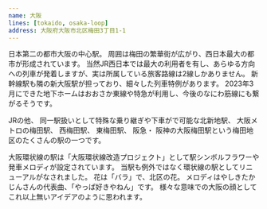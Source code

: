 ```yaml
---
name: 大阪
lines: [tokaido, osaka-loop]
address: 大阪府大阪市北区梅田3丁目1-1
---
```



日本第二の都市大阪の中心駅。
周囲は梅田の繁華街が広がり、西日本最大の都市が形成されています。
当然JR西日本では最大の利用者を有し、あらゆる方向への列車が発着しますが、実は所属している旅客路線は2線しかありません。
新幹線駅も隣の<AutoStationLink slug="shin-osaka">新大阪</AutoStationLink>駅が担っており、細々した列車特例があります。
2023年3月にできた地下ホームはおおさか東線や特急が利用し、今後のなにわ筋線にも繋がるそうです。

JRの他、
同一駅扱いとして特殊な乗り継ぎや下車がで可能な<AutoStationLink slug="kitashinchi">北新地</AutoStationLink>駅、
大阪メトロの<AutoStationLink slug="umeda">梅田</AutoStationLink>駅、
<AutoStationLink slug="nishiumeda">西梅田</AutoStationLink>駅、
<AutoStationLink slug="higashiumeda">東梅田</AutoStationLink>駅、
<AutoStationLink slug="osaka-umeda--hankyu">阪急</AutoStationLink>・
<AutoStationLink slug="osaka-umeda--hanshin">阪神</AutoStationLink>の大阪梅田駅という梅田地区のたくさんの駅の一つです。

大阪環状線の駅は「大阪環状線改造プロジェクト」として駅シンボルフラワーや発車メロディが設定されています。
当駅も例外ではなく環状線の駅としてリニューアルがなされました。
花は「バラ」で、北区の花。
メロディはやしきたかじんさんの代表曲、「やっぱ好きやねん」です。
様々な意味での大阪の顔としてこれ以上無いアイデアのように思われます。